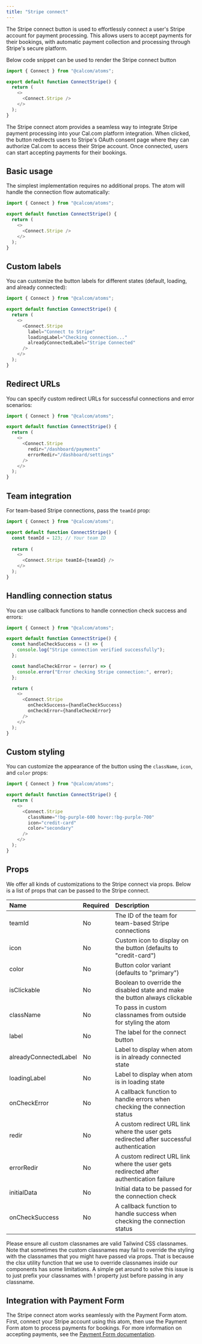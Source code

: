 ```yaml
---
title: "Stripe connect"
---
```


The Stripe connect button is used to effortlessly connect a user's Stripe account for payment processing. This allows users to accept payments for their bookings, with automatic payment collection and processing through Stripe's secure platform.

Below code snippet can be used to render the Stripe connect button

```js
import { Connect } from "@calcom/atoms";

export default function ConnectStripe() {
  return (
    <>
      <Connect.Stripe />
    </>
  );
}
```

The Stripe connect atom provides a seamless way to integrate Stripe payment processing into your Cal.com platform integration. When clicked, the button redirects users to Stripe's OAuth consent page where they can authorize Cal.com to access their Stripe account. Once connected, users can start accepting payments for their bookings.

## Basic usage

The simplest implementation requires no additional props. The atom will handle the connection flow automatically:

```js
import { Connect } from "@calcom/atoms";

export default function ConnectStripe() {
  return (
    <>
      <Connect.Stripe />
    </>
  );
}
```

## Custom labels

You can customize the button labels for different states (default, loading, and already connected):

```js
import { Connect } from "@calcom/atoms";

export default function ConnectStripe() {
  return (
    <>
      <Connect.Stripe 
        label="Connect to Stripe"
        loadingLabel="Checking connection..."
        alreadyConnectedLabel="Stripe Connected"
      />
    </>
  );
}
```

## Redirect URLs

You can specify custom redirect URLs for successful connections and error scenarios:

```js
import { Connect } from "@calcom/atoms";

export default function ConnectStripe() {
  return (
    <>
      <Connect.Stripe 
        redir="/dashboard/payments"
        errorRedir="/dashboard/settings"
      />
    </>
  );
}
```

## Team integration

For team-based Stripe connections, pass the `teamId` prop:

```js
import { Connect } from "@calcom/atoms";

export default function ConnectStripe() {
  const teamId = 123; // Your team ID
  
  return (
    <>
      <Connect.Stripe teamId={teamId} />
    </>
  );
}
```

## Handling connection status

You can use callback functions to handle connection check success and errors:

```js
import { Connect } from "@calcom/atoms";

export default function ConnectStripe() {
  const handleCheckSuccess = () => {
    console.log("Stripe connection verified successfully");
  };

  const handleCheckError = (error) => {
    console.error("Error checking Stripe connection:", error);
  };

  return (
    <>
      <Connect.Stripe 
        onCheckSuccess={handleCheckSuccess}
        onCheckError={handleCheckError}
      />
    </>
  );
}
```

## Custom styling

You can customize the appearance of the button using the `className`, `icon`, and `color` props:

```js
import { Connect } from "@calcom/atoms";

export default function ConnectStripe() {
  return (
    <>
      <Connect.Stripe 
        className="!bg-purple-600 hover:!bg-purple-700"
        icon="credit-card"
        color="secondary"
      />
    </>
  );
}
```

## Props

We offer all kinds of customizations to the Stripe connect via props. Below is a list of props that can be passed to the Stripe connect.

<p></p>

| Name                  | Required | Description                                                                               |
| :-------------------- | :------- | :---------------------------------------------------------------------------------------- |
| teamId                | No       | The ID of the team for team-based Stripe connections                                      |
| icon                  | No       | Custom icon to display on the button (defaults to "credit-card")                          |
| color                 | No       | Button color variant (defaults to "primary")                                              |
| isClickable           | No       | Boolean to override the disabled state and make the button always clickable               |
| className             | No       | To pass in custom classnames from outside for styling the atom                            |
| label                 | No       | The label for the connect button                                                          |
| alreadyConnectedLabel | No       | Label to display when atom is in already connected state                                  |
| loadingLabel          | No       | Label to display when atom is in loading state                                            |
| onCheckError          | No       | A callback function to handle errors when checking the connection status                  |
| redir                 | No       | A custom redirect URL link where the user gets redirected after successful authentication |
| errorRedir            | No       | A custom redirect URL link where the user gets redirected after authentication failure    |
| initialData           | No       | Initial data to be passed for the connection check                                        |
| onCheckSuccess        | No       | A callback function to handle success when checking the connection status                 |

<Note>
  Please ensure all custom classnames are valid Tailwind CSS classnames. Note that sometimes the custom
  classnames may fail to override the styling with the classnames that you might have passed via props. That
  is because the clsx utility function that we use to override classnames inside our components has some
  limitations. A simple get around to solve this issue is to just prefix your classnames with ! property just
  before passing in any classname.
</Note>

## Integration with Payment Form

The Stripe connect atom works seamlessly with the Payment Form atom. First, connect your Stripe account using this atom, then use the Payment Form atom to process payments for bookings. For more information on accepting payments, see the [Payment Form documentation](/platform/atoms/payment-form).
